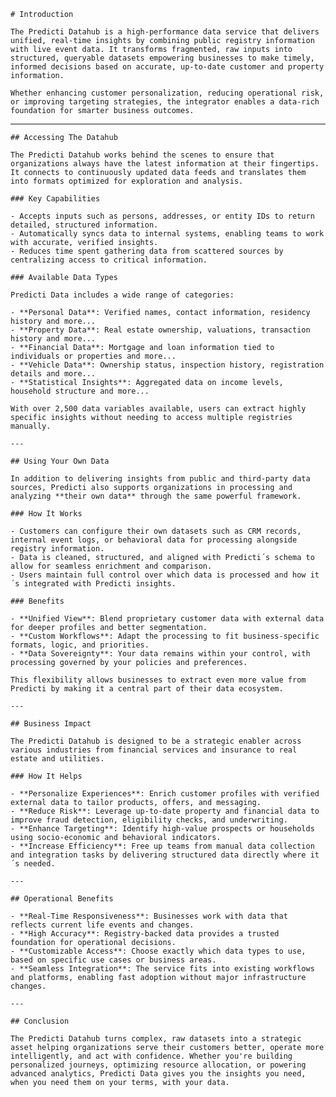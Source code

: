<div className={'mdx-layout'}>
  <section>
  
    # Introduction

    The Predicti Datahub is a high-performance data service that delivers unified, real-time insights by combining public registry information with live event data. It transforms fragmented, raw inputs into structured, queryable datasets empowering businesses to make timely, informed decisions based on accurate, up-to-date customer and property information.

    Whether enhancing customer personalization, reducing operational risk, or improving targeting strategies, the integrator enables a data-rich foundation for smarter business outcomes.

  </section>

---

  <section>

    ## Accessing The Datahub

    The Predicti Datahub works behind the scenes to ensure that organizations always have the latest information at their fingertips. It connects to continuously updated data feeds and translates them into formats optimized for exploration and analysis.

    ### Key Capabilities

    - Accepts inputs such as persons, addresses, or entity IDs to return detailed, structured information.
    - Automatically syncs data to internal systems, enabling teams to work with accurate, verified insights.
    - Reduces time spent gathering data from scattered sources by centralizing access to critical information.

    ### Available Data Types

    Predicti Data includes a wide range of categories:

    - **Personal Data**: Verified names, contact information, residency history and more...
    - **Property Data**: Real estate ownership, valuations, transaction history and more...
    - **Financial Data**: Mortgage and loan information tied to individuals or properties and more...
    - **Vehicle Data**: Ownership status, inspection history, registration details and more...
    - **Statistical Insights**: Aggregated data on income levels, household structure and more...

    With over 2,500 data variables available, users can extract highly specific insights without needing to access multiple registries manually.

    ---

    ## Using Your Own Data

    In addition to delivering insights from public and third-party data sources, Predicti also supports organizations in processing and analyzing **their own data** through the same powerful framework.

    ### How It Works

    - Customers can configure their own datasets such as CRM records, internal event logs, or behavioral data for processing alongside registry information.
    - Data is cleaned, structured, and aligned with Predicti´s schema to allow for seamless enrichment and comparison.
    - Users maintain full control over which data is processed and how it´s integrated with Predicti insights.

    ### Benefits

    - **Unified View**: Blend proprietary customer data with external data for deeper profiles and better segmentation.
    - **Custom Workflows**: Adapt the processing to fit business-specific formats, logic, and priorities.
    - **Data Sovereignty**: Your data remains within your control, with processing governed by your policies and preferences.

    This flexibility allows businesses to extract even more value from Predicti by making it a central part of their data ecosystem.

    ---

    ## Business Impact

    The Predicti Datahub is designed to be a strategic enabler across various industries from financial services and insurance to real estate and utilities.

    ### How It Helps

    - **Personalize Experiences**: Enrich customer profiles with verified external data to tailor products, offers, and messaging.
    - **Reduce Risk**: Leverage up-to-date property and financial data to improve fraud detection, eligibility checks, and underwriting.
    - **Enhance Targeting**: Identify high-value prospects or households using socio-economic and behavioral indicators.
    - **Increase Efficiency**: Free up teams from manual data collection and integration tasks by delivering structured data directly where it´s needed.

    ---

    ## Operational Benefits

    - **Real-Time Responsiveness**: Businesses work with data that reflects current life events and changes.
    - **High Accuracy**: Registry-backed data provides a trusted foundation for operational decisions.
    - **Customizable Access**: Choose exactly which data types to use, based on specific use cases or business areas.
    - **Seamless Integration**: The service fits into existing workflows and platforms, enabling fast adoption without major infrastructure changes.

    ---

    ## Conclusion

    The Predicti Datahub turns complex, raw datasets into a strategic asset helping organizations serve their customers better, operate more intelligently, and act with confidence. Whether you're building personalized journeys, optimizing resource allocation, or powering advanced analytics, Predicti Data gives you the insights you need, when you need them on your terms, with your data.

  </section>
</div>
